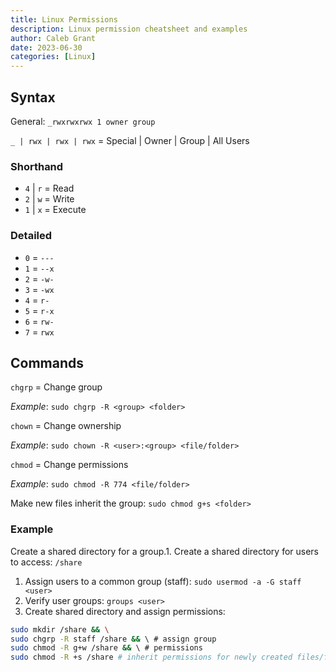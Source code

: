 ```yaml
---
title: Linux Permissions
description: Linux permission cheatsheet and examples
author: Caleb Grant
date: 2023-06-30          
categories: [Linux]
---
```


## Syntax

General: `_rwxrwxrwx 1 owner group`

`_ | rwx | rwx | rwx` = Special | Owner | Group | All Users

### Shorthand

- `4` | `r` = Read
- `2` | `w` = Write
- `1` | `x` = Execute

### Detailed

- `0` = `---`
- `1` = `--x`
- `2` = `-w-`
- `3` = `-wx`
- `4` = `r-`
- `5` = `r-x`
- `6` = `rw-`
- `7` = `rwx`

## Commands

`chgrp` = Change group

_Example_: `sudo chgrp -R <group> <folder>`

`chown` = Change ownership

_Example_: `sudo chown -R <user>:<group> <file/folder>`

`chmod` = Change permissions

_Example_: `sudo chmod -R 774 <file/folder>`

Make new files inherit the group: `sudo chmod g+s <folder>`

### Example

Create a shared directory for a group.1. Create a shared directory for users to access: `/share`

1. Assign users to a common group (staff): `sudo usermod -a -G staff <user>`
2. Verify user groups: `groups <user>`
3. Create shared directory and assign permissions:

```bash
sudo mkdir /share && \
sudo chgrp -R staff /share && \ # assign group
sudo chmod -R g+w /share && \ # permissions
sudo chmod -R +s /share # inherit permissions for newly created files/folders
```
